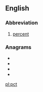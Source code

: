 {{also|PCT}}
==English==

===Abbreviation===
{{rfc-header|Abbreviation}}
{{head|en|abbreviation}}

# [[percent]]

===Anagrams===
* {{l|en|CPT}}
* {{l|en|PTC}}
* {{l|en|TCP}}
* {{l|en|TPC}}

[[pl:pct]]